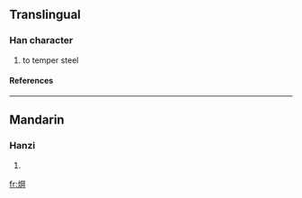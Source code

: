 ==Translingual==
===Han character===
{{Han char|rn=86|rad=火|as=08|sn=12|four=|canj=火月廿山 (FBTU)}}
# to temper steel
====References====
{{Han ref|kx=0675.110|dkj=19148|hdz=32209.100|uh=7135|ud=28981}}

----
==Mandarin==
===Hanzi===
{{cmn-hanzi|pin=[[gàng]] (gang4)|wg=kang<sup>4</sup>}}
# {{defn|Mandarin}}

[[fr:焵]]